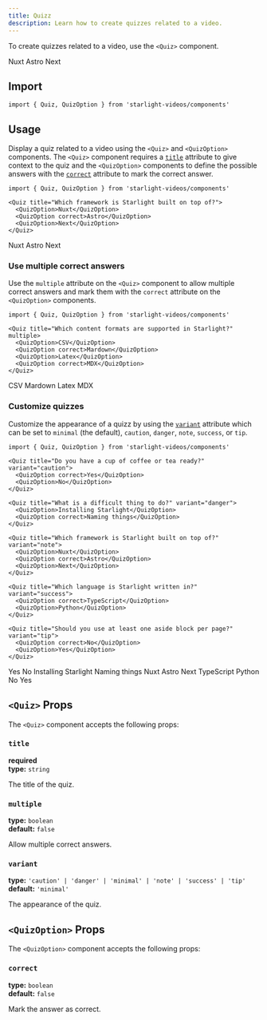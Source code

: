 ```yaml
---
title: Quizz
description: Learn how to create quizzes related to a video.
---
```



To create quizzes related to a video, use the `<Quiz>` component.


<Preview>

<Quiz slot="preview" title="Which framework is Starlight built on top of?">
  <QuizOption>Nuxt</QuizOption>
  <QuizOption correct>Astro</QuizOption>
  <QuizOption>Next</QuizOption>
</Quiz>

</Preview>

## Import

```tsx
import { Quiz, QuizOption } from 'starlight-videos/components'
```

## Usage

Display a quiz related to a video using the `<Quiz>` and `<QuizOption>` components.
The `<Quiz>` component requires a [`title`](#title) attribute to give context to the quiz and the `<QuizOption>` components to define the possible answers with the [`correct`](#correct) attribute to mark the correct answer.

<Preview>

```mdx
import { Quiz, QuizOption } from 'starlight-videos/components'

<Quiz title="Which framework is Starlight built on top of?">
  <QuizOption>Nuxt</QuizOption>
  <QuizOption correct>Astro</QuizOption>
  <QuizOption>Next</QuizOption>
</Quiz>
```

<Quiz slot="preview" title="Which framework is Starlight built on top of?">
  <QuizOption>Nuxt</QuizOption>
  <QuizOption correct>Astro</QuizOption>
  <QuizOption>Next</QuizOption>
</Quiz>

</Preview>

### Use multiple correct answers

Use the `multiple` attribute on the `<Quiz>` component to allow multiple correct answers and mark them with the `correct` attribute on the `<QuizOption>` components.

<Preview>

```mdx
import { Quiz, QuizOption } from 'starlight-videos/components'

<Quiz title="Which content formats are supported in Starlight?" multiple>
  <QuizOption>CSV</QuizOption>
  <QuizOption correct>Mardown</QuizOption>
  <QuizOption>Latex</QuizOption>
  <QuizOption correct>MDX</QuizOption>
</Quiz>
```

<Quiz slot="preview" title="Which content formats are supported in Starlight?" multiple>
  <QuizOption>CSV</QuizOption>
  <QuizOption correct>Mardown</QuizOption>
  <QuizOption>Latex</QuizOption>
  <QuizOption correct>MDX</QuizOption>
</Quiz>

</Preview>

### Customize quizzes

Customize the appearance of a quizz by using the [`variant`](#variant) attribute which can be set to `minimal` (the default), `caution`, `danger`, `note`, `success`, or `tip`.

<Preview>

```mdx /variant="\w+"/
import { Quiz, QuizOption } from 'starlight-videos/components'

<Quiz title="Do you have a cup of coffee or tea ready?" variant="caution">
  <QuizOption correct>Yes</QuizOption>
  <QuizOption>No</QuizOption>
</Quiz>

<Quiz title="What is a difficult thing to do?" variant="danger">
  <QuizOption>Installing Starlight</QuizOption>
  <QuizOption correct>Naming things</QuizOption>
</Quiz>

<Quiz title="Which framework is Starlight built on top of?" variant="note">
  <QuizOption>Nuxt</QuizOption>
  <QuizOption correct>Astro</QuizOption>
  <QuizOption>Next</QuizOption>
</Quiz>

<Quiz title="Which language is Starlight written in?" variant="success">
  <QuizOption correct>TypeScript</QuizOption>
  <QuizOption>Python</QuizOption>
</Quiz>

<Quiz title="Should you use at least one aside block per page?" variant="tip">
  <QuizOption correct>No</QuizOption>
  <QuizOption>Yes</QuizOption>
</Quiz>
```

<Fragment slot="preview">

<Quiz title="Do you have a cup of coffee or tea ready?" variant="caution">
  <QuizOption correct>Yes</QuizOption>
  <QuizOption>No</QuizOption>
</Quiz>

<Quiz title="What is a difficult thing to do?" variant="danger">
  <QuizOption>Installing Starlight</QuizOption>
  <QuizOption correct>Naming things</QuizOption>
</Quiz>

<Quiz title="Which framework is Starlight built on top of?" variant="note">
  <QuizOption>Nuxt</QuizOption>
  <QuizOption correct>Astro</QuizOption>
  <QuizOption>Next</QuizOption>
</Quiz>

<Quiz title="Which language is Starlight written in?" variant="success">
  <QuizOption correct>TypeScript</QuizOption>
  <QuizOption>Python</QuizOption>
</Quiz>

<Quiz title="Should you use at least one aside block per page?" variant="tip">
  <QuizOption correct>No</QuizOption>
  <QuizOption>Yes</QuizOption>
</Quiz>

</Fragment>

</Preview>

## `<Quiz>` Props

The `<Quiz>` component accepts the following props:

### `title`

**required**  
**type:** `string`

The title of the quiz.

### `multiple`

**type:** `boolean`  
**default:** `false`

Allow multiple correct answers.

### `variant`

**type:** `'caution' | 'danger' | 'minimal' | 'note' | 'success' | 'tip'`  
**default:** `'minimal'`

The appearance of the quiz.

## `<QuizOption>` Props

The `<QuizOption>` component accepts the following props:

### `correct`

**type:** `boolean`  
**default:** `false`

Mark the answer as correct.
